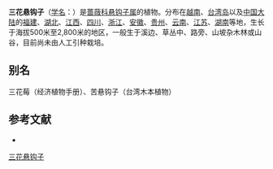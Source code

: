 {{Speciesbox
| name = 三花悬钩子
| status = 
| status_system = 
| image =
| genus = Rubus
| species = trianthus
| authority = Focke
}}

'''三花悬钩子'''（[[学名|学名]]：{{lang|la|''Rubus trianthus''}}）是[[蔷薇科|蔷薇科]][[悬钩子属|悬钩子属]]的植物。分布在[[越南|越南]]、[[台湾岛|台湾岛]]以及[[中国大陆|中国大陆]]的[[福建|福建]]、[[湖北|湖北]]、[[江西|江西]]、[[四川|四川]]、[[浙江|浙江]]、[[安徽|安徽]]、[[贵州|贵州]]、[[云南|云南]]、[[江苏|江苏]]、[[湖南|湖南]]等地，生长于海拔500米至2,800米的地区，一般生于溪边、草丛中、路旁、山坡杂木林或山谷，目前尚未由人工引种栽培。

== 别名 ==
三花莓（经济植物手册）、苦悬钩子（台湾木本植物）

== 参考文献 ==
<div class="references-small">
* {{cite web| url =http://www.bioinfo.cn/db05/KmzwSpecies.php?action=view&id=19359| title =三花悬钩子| work =《中国高等植物数据库全库》| publisher =中国科学院微生物研究所| author =昆明植物研究所| accessdate =2009-02-25| deadurl =yes| archiveurl =https://web.archive.org/web/20160305053330/http://www.bioinfo.cn/db05/KmzwSpecies.php?action=view&id=19359| archivedate =2016-03-05}}
</div>
{{Taxonbar|from=Q10866711}}

[[Category:悬钩子属|三花悬钩子]]


{{植物小作品}}